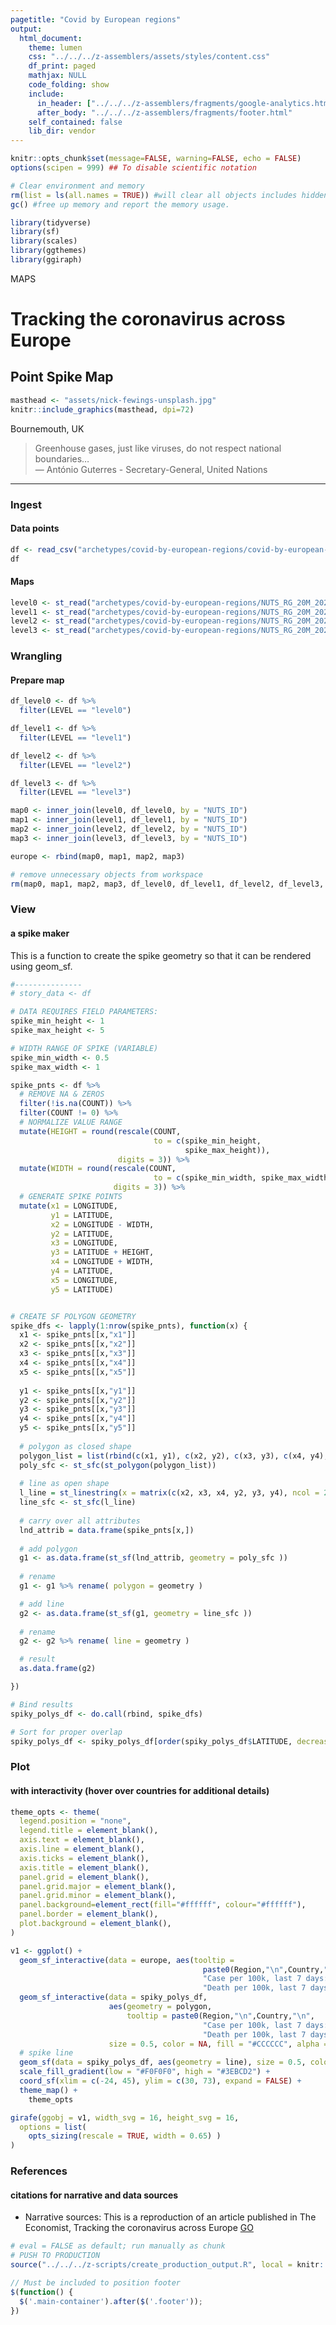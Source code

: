 ```yaml
---
pagetitle: "Covid by European regions"
output: 
  html_document:
    theme: lumen
    css: "../../../z-assemblers/assets/styles/content.css"
    df_print: paged
    mathjax: NULL
    code_folding: show
    include:
      in_header: ["../../../z-assemblers/fragments/google-analytics.html", "../../../z-assemblers/fragments/header.html"]
      after_body: "../../../z-assemblers/fragments/footer.html"
    self_contained: false
    lib_dir: vendor
---
```


```r

knitr::opts_chunk$set(message=FALSE, warning=FALSE, echo = FALSE)
options(scipen = 999) ## To disable scientific notation

# Clear environment and memory
rm(list = ls(all.names = TRUE)) #will clear all objects includes hidden objects.
gc() #free up memory and report the memory usage.

library(tidyverse)
library(sf)
library(scales) 
library(ggthemes) 
library(ggiraph)

```

<div class="activity">
MAPS  
</div>

# Tracking the coronavirus across Europe
## Point Spike Map

```r

masthead <- "assets/nick-fewings-unsplash.jpg"
knitr::include_graphics(masthead, dpi=72)

```

<div class="figure-text">Bournemouth, UK</div>

> Greenhouse gases, just like viruses, do not respect national boundaries...\
--- António Guterres - Secretary-General, United Nations\

***

### Ingest
#### Data points

```r

df <- read_csv("archetypes/covid-by-european-regions/covid-by-european-regions.csv")
df

```
#### Maps

```r

level0 <- st_read("archetypes/covid-by-european-regions/NUTS_RG_20M_2021_4326_LEVL_0.geojson")
level1 <- st_read("archetypes/covid-by-european-regions/NUTS_RG_20M_2021_4326_LEVL_1.geojson")
level2 <- st_read("archetypes/covid-by-european-regions/NUTS_RG_20M_2021_4326_LEVL_2.geojson")
level3 <- st_read("archetypes/covid-by-european-regions/NUTS_RG_20M_2021_4326_LEVL_3.geojson")

```

### Wrangling
#### Prepare map

```r

df_level0 <- df %>% 
  filter(LEVEL == "level0")

df_level1 <- df %>% 
  filter(LEVEL == "level1")

df_level2 <- df %>% 
  filter(LEVEL == "level2")

df_level3 <- df %>% 
  filter(LEVEL == "level3")

map0 <- inner_join(level0, df_level0, by = "NUTS_ID")
map1 <- inner_join(level1, df_level1, by = "NUTS_ID")
map2 <- inner_join(level2, df_level2, by = "NUTS_ID")
map3 <- inner_join(level3, df_level3, by = "NUTS_ID")

europe <- rbind(map0, map1, map2, map3)

# remove unnecessary objects from workspace
rm(map0, map1, map2, map3, df_level0, df_level1, df_level2, df_level3, level0, level1, level2, level3)

```


### View
#### a spike maker

This is a function to create the spike geometry so that it can be rendered using geom_sf.

```r

#---------------
# story_data <- df

# DATA REQUIRES FIELD PARAMETERS:
spike_min_height <- 1
spike_max_height <- 5

# WIDTH RANGE OF SPIKE (VARIABLE)
spike_min_width <- 0.5
spike_max_width <- 1

spike_pnts <- df %>%
  # REMOVE NA & ZEROS
  filter(!is.na(COUNT)) %>%
  filter(COUNT != 0) %>% 
  # NORMALIZE VALUE RANGE
  mutate(HEIGHT = round(rescale(COUNT, 
                                to = c(spike_min_height, 
                                       spike_max_height)), 
                        digits = 3)) %>% 
  mutate(WIDTH = round(rescale(COUNT,
                                to = c(spike_min_width, spike_max_width)),
                       digits = 3)) %>%
  # GENERATE SPIKE POINTS
  mutate(x1 = LONGITUDE,
         y1 = LATITUDE,
         x2 = LONGITUDE - WIDTH,
         y2 = LATITUDE,
         x3 = LONGITUDE,
         y3 = LATITUDE + HEIGHT,
         x4 = LONGITUDE + WIDTH,
         y4 = LATITUDE,
         x5 = LONGITUDE,
         y5 = LATITUDE)


# CREATE SF POLYGON GEOMETRY
spike_dfs <- lapply(1:nrow(spike_pnts), function(x) {
  x1 <- spike_pnts[[x,"x1"]]
  x2 <- spike_pnts[[x,"x2"]]
  x3 <- spike_pnts[[x,"x3"]]
  x4 <- spike_pnts[[x,"x4"]]
  x5 <- spike_pnts[[x,"x5"]]
  
  y1 <- spike_pnts[[x,"y1"]]
  y2 <- spike_pnts[[x,"y2"]]
  y3 <- spike_pnts[[x,"y3"]]
  y4 <- spike_pnts[[x,"y4"]]
  y5 <- spike_pnts[[x,"y5"]]
  
  # polygon as closed shape
  polygon_list = list(rbind(c(x1, y1), c(x2, y2), c(x3, y3), c(x4, y4), c(x5, y5)))
  poly_sfc <- st_sfc(st_polygon(polygon_list))
    
  # line as open shape
  l_line = st_linestring(x = matrix(c(x2, x3, x4, y2, y3, y4), ncol = 2))
  line_sfc <- st_sfc(l_line)
    
  # carry over all attributes
  lnd_attrib = data.frame(spike_pnts[x,])
    
  # add polygon
  g1 <- as.data.frame(st_sf(lnd_attrib, geometry = poly_sfc ))
    
  # rename
  g1 <- g1 %>% rename( polygon = geometry )

  # add line
  g2 <- as.data.frame(st_sf(g1, geometry = line_sfc ))
    
  # rename
  g2 <- g2 %>% rename( line = geometry )

  # result
  as.data.frame(g2)

})

# Bind results
spiky_polys_df <- do.call(rbind, spike_dfs)

# Sort for proper overlap
spiky_polys_df <- spiky_polys_df[order(spiky_polys_df$LATITUDE, decreasing = TRUE),]

```

### Plot
#### with interactivity (hover over countries for additional details)

```r

theme_opts <- theme(
  legend.position = "none",
  legend.title = element_blank(),
  axis.text = element_blank(),
  axis.line = element_blank(),
  axis.ticks = element_blank(),
  axis.title = element_blank(),
  panel.grid = element_blank(),
  panel.grid.major = element_blank(),
  panel.grid.minor = element_blank(),
  panel.background=element_rect(fill="#ffffff", colour="#ffffff"),
  panel.border = element_blank(),
  plot.background = element_blank(),
)

v1 <- ggplot() +
  geom_sf_interactive(data = europe, aes(tooltip = 
                                           paste0(Region,"\n",Country,"\n",
                                           "Case per 100k, last 7 days: ", COUNT,"\n",
                                           "Death per 100k, last 7 days: ",DEATH), data_id = NUTS_ID, fill = COUNT)) +   # spike poly fill
  geom_sf_interactive(data = spiky_polys_df, 
                      aes(geometry = polygon,
                          tooltip = paste0(Region,"\n",Country,"\n",
                                           "Case per 100k, last 7 days: ", COUNT,"\n",
                                           "Death per 100k, last 7 days: ",DEATH)), 
                      size = 0.5, color = NA, fill = "#CCCCCC", alpha = 1.0) +
  # spike line
  geom_sf(data = spiky_polys_df, aes(geometry = line), size = 0.5, color = "blue", fill = NA, alpha = 1.0) +
  scale_fill_gradient(low = "#F0F0F0", high = "#3EBCD2") +
  coord_sf(xlim = c(-24, 45), ylim = c(30, 73), expand = FALSE) +
  theme_map() +
	theme_opts

girafe(ggobj = v1, width_svg = 16, height_svg = 16,
  options = list(
    opts_sizing(rescale = TRUE, width = 0.65) )
)

```


### References
#### citations for narrative and data sources

* Narrative sources: This is a reproduction of an article published in The Economist, Tracking the coronavirus across Europe [GO](https://www.economist.com/graphic-detail/tracking-coronavirus-across-europe){target="_blank"}


```r

# eval = FALSE as default; run manually as chunk
# PUSH TO PRODUCTION
source("../../../z-scripts/create_production_output.R", local = knitr::knit_global())

```


```js

// Must be included to position footer
$(function() {
  $('.main-container').after($('.footer'));
})

```
